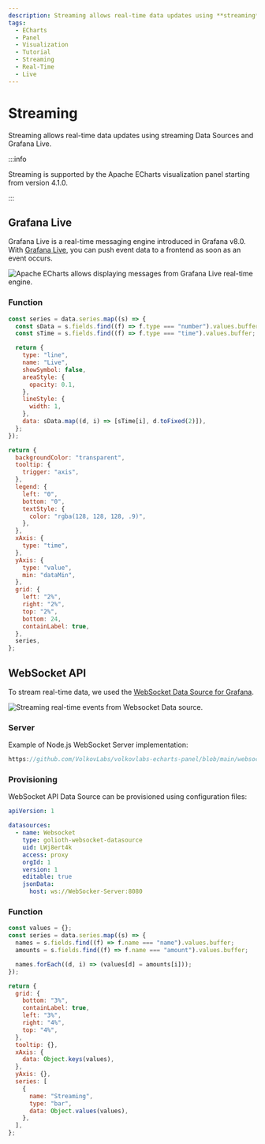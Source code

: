 ```yaml
---
description: Streaming allows real-time data updates using **streaming** Data Sources and Grafana Live.
tags:
  - ECharts
  - Panel
  - Visualization
  - Tutorial
  - Streaming
  - Real-Time
  - Live
---
```



# Streaming

Streaming allows real-time data updates using streaming Data Sources and Grafana Live.

:::info

Streaming is supported by the Apache ECharts visualization panel starting from version 4.1.0.

:::

## Grafana Live

Grafana Live is a real-time messaging engine introduced in Grafana v8.0. With [Grafana Live](https://grafana.com/docs/grafana/latest/setup-grafana/set-up-grafana-live/), you can push event data to a frontend as soon as an event occurs.

<Image
  title="Apache ECharts allows displaying messages from Grafana Live real-time engine."
  src="/img/plugins/volkovlabs-echarts-panel/live.png"
/>

### Function

```javascript
const series = data.series.map((s) => {
  const sData = s.fields.find((f) => f.type === "number").values.buffer;
  const sTime = s.fields.find((f) => f.type === "time").values.buffer;

  return {
    type: "line",
    name: "Live",
    showSymbol: false,
    areaStyle: {
      opacity: 0.1,
    },
    lineStyle: {
      width: 1,
    },
    data: sData.map((d, i) => [sTime[i], d.toFixed(2)]),
  };
});

return {
  backgroundColor: "transparent",
  tooltip: {
    trigger: "axis",
  },
  legend: {
    left: "0",
    bottom: "0",
    textStyle: {
      color: "rgba(128, 128, 128, .9)",
    },
  },
  xAxis: {
    type: "time",
  },
  yAxis: {
    type: "value",
    min: "dataMin",
  },
  grid: {
    left: "2%",
    right: "2%",
    top: "2%",
    bottom: 24,
    containLabel: true,
  },
  series,
};
```

## WebSocket API

To stream real-time data, we used the [WebSocket Data Source for Grafana](https://grafana.com/grafana/plugins/golioth-websocket-datasource/).

<Image
  title="Streaming real-time events from Websocket Data source."
  src="/img/plugins/volkovlabs-echarts-panel/websocket.png"
/>

### Server

Example of Node.js WebSocket Server implementation:

```javascript reference
https://github.com/VolkovLabs/volkovlabs-echarts-panel/blob/main/websocket/server.js
```

### Provisioning

WebSocket API Data Source can be provisioned using configuration files:

```yaml
apiVersion: 1

datasources:
  - name: Websocket
    type: golioth-websocket-datasource
    uid: LWj8ert4k
    access: proxy
    orgId: 1
    version: 1
    editable: true
    jsonData:
      host: ws://WebSocker-Server:8080
```

### Function

```javascript
const values = {};
const series = data.series.map((s) => {
  names = s.fields.find((f) => f.name === "name").values.buffer;
  amounts = s.fields.find((f) => f.name === "amount").values.buffer;

  names.forEach((d, i) => (values[d] = amounts[i]));
});

return {
  grid: {
    bottom: "3%",
    containLabel: true,
    left: "3%",
    right: "4%",
    top: "4%",
  },
  tooltip: {},
  xAxis: {
    data: Object.keys(values),
  },
  yAxis: {},
  series: [
    {
      name: "Streaming",
      type: "bar",
      data: Object.values(values),
    },
  ],
};
```
